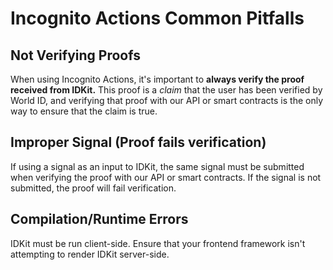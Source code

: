 # Incognito Actions Common Pitfalls

## Not Verifying Proofs

When using Incognito Actions, it's important to **always verify the proof received from IDKit.** This proof is a _claim_ that the user has been verified by World ID, and verifying that proof with our API or smart contracts is the only way to ensure that the claim is true.

## Improper Signal (Proof fails verification)

If using a signal as an input to IDKit, the same signal must be submitted when verifying the proof with our API or smart contracts. If the signal is not submitted, the proof will fail verification.

## Compilation/Runtime Errors

IDKit must be run client-side. Ensure that your frontend framework isn't attempting to render IDKit server-side.
